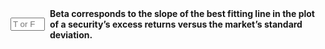 ::: {.question-block}

<form onsubmit="event.preventDefault(); checkAnswerBox('module4_tf_q8','F')" style="display: flex; align-items: center; gap: 8px;">
<input type="text" id="module4_tf_q8" name="module4_tf_q8" maxlength="1" placeholder="T or F" style="width: 55px;" data-correct-answer="F" /> 
<label for="module4_tf_q8"><strong>Beta corresponds to the slope of the best fitting line in the plot of a security’s excess returns versus the market’s standard deviation.</strong></label>
</form>

<div id="feedback-module4_tf_q8" class="feedback" data-status="" style="display:none;">
The sentence is FALSE. Beta is the slope of a regression of the security’s excess returns on the market’s excess returns, not standard deviation.
</div>

:::